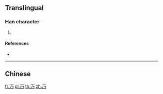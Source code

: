 {{character info/new}}
==Translingual==

===Han character===
{{Han char|rn=85|rad=水|as=02|sn=5|four=|canj=EMVS|ids=⿰氵丂}}

# {{defn|Han|sort=水02}}

====References====
* {{Han ref|kx=0604.080|dkj=17109|dj=0998.030|hdz=31548.050|uh=6C45|ud=27717}}

----

==Chinese==
{{zh-see|沔|a}}

[[fr:汅]]
[[pl:汅]]
[[th:汅]]
[[zh:汅]]